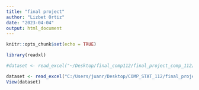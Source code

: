 ```yaml
---
title: "final project"
author: "Lizbet Ortiz"
date: "2023-04-04"
output: html_document
---
```


```r
knitr::opts_chunk$set(echo = TRUE)
```

```r
library(readxl)

#dataset <- read_excel("~/Desktop/final_comp112/final_project_comp_112/final dataset.xlsx")

dataset <- read_excel("C:/Users/juanr/Desktop/COMP_STAT_112/final_project_comp_112/final dataset.xlsx")
View(dataset)


```

